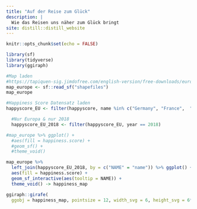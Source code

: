 ```yaml
---
title: "Auf der Reise zum Glück"
description: |
  Wie das Reisen uns näher zum Glück bringt
site: distill::distill_website
---
```


```r
knitr::opts_chunk$set(echo = FALSE)

library(sf)
library(tidyverse)
library(ggiraph)

```

```r
#Map laden
#https://tapiquen-sig.jimdofree.com/english-version/free-downloads/europe/
map_europe <- sf::read_sf("shapefiles")
map_europe

#Happiness Score Datensatz laden
happyscore_EU <- filter(happyscore, name %in% c("Germany", "France",  "United Kingdom", "Spain", "Italy", "Poland", "Sweden", "Netherlands", "Finland", "Czech Republic", "Norway", "Austria", "Switzerland", "Hungary", "Denmark", "Romania", "Portugal", "Belgium", "Ireland", "Slovakia", "Greece", "Estonia", "Croatia", "Slovenia", "Bulgaria", "Lithuania", "Latvia", "Cyprus", "Luxembourg", "Malta", "Russia", "Turkey", "Ukraine", "Kazakhstan", "Azerbaijan", "Belarus", "Serbia", "Moldova", "Georgia", "Bosnia And Herzegovina", "Armenia", "Albania", "Latvia", "Montenegro", "Iceland", "Andorra", "Faroe Islands", "Monaco", "Liechtenstein", "San Marino", "Vatican City"))

  #Nur Europa & nur 2018
  happyscore_EU_2018 <- filter(happyscore_EU, year == 2018)

```

```r

#map_europe %>% ggplot() +
  #aes(fill = happiness.score) +
  #geom_sf() +
  #theme_void()

map_europe %>%
  left_join(happyscore_EU_2018, by = c("NAME" = "name")) %>% ggplot() +
  aes(fill = happiness.score) +
  geom_sf_interactive(aes(tooltip = NAME)) +
  theme_void() -> happiness_map

ggiraph::girafe(
  ggobj = happiness_map, pointsize = 12, width_svg = 6, height_svg = 6*0.618)

```

